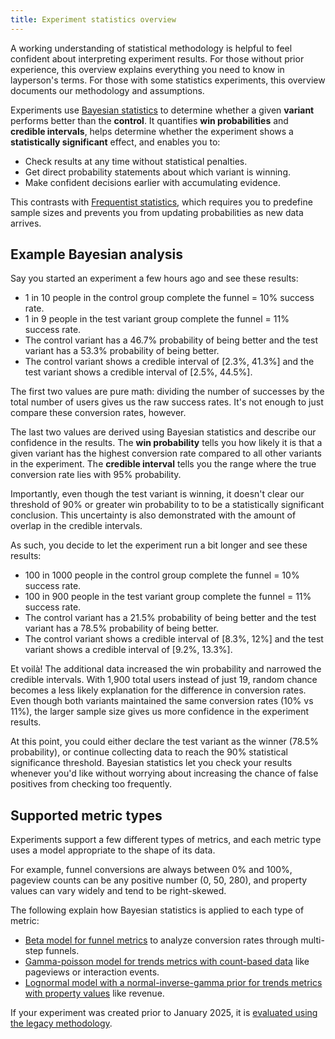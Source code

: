 ```yaml
---
title: Experiment statistics overview
---
```


A working understanding of statistical methodology is helpful to feel confident about interpreting experiment results. For those without prior experience, this overview explains everything you need to know in layperson's terms. For those with some statistics experiments, this overview documents our methodology and assumptions.

Experiments use [Bayesian statistics](https://en.wikipedia.org/wiki/Bayesian_statistics) to determine whether a given **variant** performs better than the **control**. It quantifies **win probabilities** and **credible intervals**, helps determine whether the experiment shows a **statistically significant** effect, and enables you to:

- Check results at any time without statistical penalties.
- Get direct probability statements about which variant is winning.
- Make confident decisions earlier with accumulating evidence.

This contrasts with [Frequentist statistics](https://en.wikipedia.org/wiki/Frequentist_inference), which requires you to predefine sample sizes and prevents you from updating probabilities as new data arrives.

## Example Bayesian analysis

Say you started an experiment a few hours ago and see these results:

- 1 in 10 people in the control group complete the funnel = 10% success rate.
- 1 in 9 people in the test variant group complete the funnel = 11% success rate.
- The control variant has a 46.7% probability of being better and the test variant has a 53.3% probability of being better.
- The control variant shows a credible interval of [2.3%, 41.3%] and the test variant shows a credible interval of [2.5%, 44.5%].

The first two values are pure math: dividing the number of successes by the total number of users gives us the raw success rates. It's not enough to just compare these conversion rates, however.

The last two values are derived using Bayesian statistics and describe our confidence in the results. The **win probability** tells you how likely it is that a given variant has the highest conversion rate compared to all other variants in the experiment. The **credible interval** tells you the range where the true conversion rate lies with 95% probability.

Importantly, even though the test variant is winning, it doesn't clear our threshold of 90% or greater win probability to to be a statistically significant conclusion. This uncertainty is also demonstrated with the amount of overlap in the credible intervals.

As such, you decide to let the experiment run a bit longer and see these results:

- 100 in 1000 people in the control group complete the funnel = 10% success rate.
- 100 in 900 people in the test variant group complete the funnel = 11% success rate.
- The control variant has a 21.5% probability of being better and the test variant has a 78.5% probability of being better.
- The control variant shows a credible interval of [8.3%, 12%] and the test variant shows a credible interval of [9.2%, 13.3%].

Et voilà! The additional data increased the win probability and narrowed the credible intervals. With 1,900 total users instead of just 19, random chance becomes a less likely explanation for the difference in conversion rates. Even though both variants maintained the same conversion rates (10% vs 11%), the larger sample size gives us more confidence in the experiment results. 

At this point, you could either declare the test variant as the winner (78.5% probability), or continue collecting data to reach the 90% statistical significance threshold. Bayesian statistics let you check your results whenever you'd like without worrying about increasing the chance of false positives from checking too frequently.

## Supported metric types

Experiments support a few different types of metrics, and each metric type uses a model appropriate to the shape of its data.

For example, funnel conversions are always between 0% and 100%, pageview counts can be any positive number (0, 50, 280), and property values can vary widely and tend to be right-skewed.

The following explain how Bayesian statistics is applied to each type of metric:

- [Beta model for funnel metrics](/docs/experiments/funnels-statistics) to analyze conversion rates through multi-step funnels.
- [Gamma-poisson model for trends metrics with count-based data](/docs/experiments/trends-count-statistics) like pageviews or interaction events.
- [Lognormal model with a normal-inverse-gamma prior for trends metrics with property values](/docs/experiments/trends-property-value-statistics) like revenue.

If your experiment was created prior to January 2025, it is [evaluated using the legacy methodology](/docs/experiments/legacy-methodology).